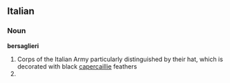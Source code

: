 ==Italian==
{{wikipedia|lang=it}}
===Noun===
'''bersaglieri''' {{m}}

# Corps of the Italian Army particularly distinguished by their hat, which is decorated with black [[capercaillie]] feathers  
# {{plural of|bersagliere|lang=it}}